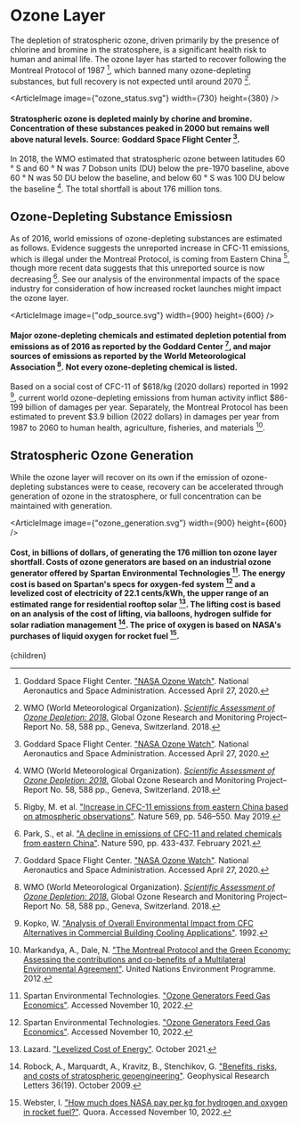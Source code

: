 



# Ozone Layer

The depletion of stratospheric ozone, driven primarily by the presence of chlorine and bromine in the stratosphere, is a significant health risk to human and animal life. The ozone layer has started to recover following the Montreal Protocol of 1987 [^2], which banned many ozone-depleting substances, but full recovery is not expected until around 2070 [^10].

<ArticleImage image={"ozone_status.svg"} width={730} height={380} />
#### Stratospheric ozone is depleted mainly by chorine and bromine. Concentration of these substances peaked in 2000 but remains well above natural levels. Source: Goddard Space Flight Center [^2].

In 2018, the WMO estimated that stratospheric ozone between latitudes 60 &deg; S and 60 &deg; N was 7 Dobson units (DU) below the pre-1970 baseline, above 60 &deg; N was 50 DU below the baseline, and below 60 &deg; S was 100 DU below the baseline [^10]. The total shortfall is about 176 million tons.

## Ozone-Depleting Substance Emissiosn

As of 2016, world emissions of ozone-depleting substances are estimated as follows. Evidence suggests the unreported increase in CFC-11 emissions, which is illegal under the Montreal Protocol, is coming from Eastern China [^8], though more recent data suggests that this unreported source is now decreasing [^6]. See our analysis of the environmental impacts of the space industry for consideration of how increased rocket launches might impact the ozone layer.

<ArticleImage image={"odp_source.svg"} width={900} height={600} />
#### Major ozone-depleting chemicals and estimated depletion potential from emissions as of 2016 as reported by the Goddard Center [^2], and major sources of emissions as reported by the World Meteorological Association [^10]. Not every ozone-depleting chemical is listed.

Based on a social cost of CFC-11 of $618/kg (2020 dollars) reported in 1992 [^3], current world ozone-depleting emissions from human activity inflict $86-199 billion of damages per year. Separately, the Montreal Protocol has been estimated to prevent $3.9 billion (2022 dollars) in damages per year from 1987 to 2060 to human health, agriculture, fisheries, and materials [^5].

<MonitorUnaccountedSourcesOfOzoneDepletionSolution />

## Stratospheric Ozone Generation

While the ozone layer will recover on its own if the emission of ozone-depleting substances were to cease, recovery can be accelerated through generation of ozone in the stratosphere, or full concentration can be maintained with generation.

<ArticleImage image={"ozone_generation.svg"} width={900} height={600} />
#### Cost, in billions of dollars, of generating the 176 million ton ozone layer shortfall. Costs of ozone generators are based on an industrial ozone generator offered by Spartan Environmental Technologies [^11]. The energy cost is based on Spartan's specs for oxygen-fed system [^11] and a levelized cost of electricity of 22.1 cents/kWh, the upper range of an estimated range for residential rooftop solar [^12]. The lifting cost is based on an analysis of the cost of lifting, via balloons, hydrogen sulfide for solar radiation management [^13]. The price of oxygen is based on NASA's purchases of liquid oxygen for rocket fuel [^14].

[^1]: Environmental Investigation Agency. ["Illegal Trade in Refrigerants"](https://eia-international.org/climate/illegal-trade-in-refrigerants/). Accessed September 13, 2022.

[^2]: Goddard Space Flight Center. ["NASA Ozone Watch"](https://ozonewatch.gsfc.nasa.gov/). National Aeronautics and Space Administration. Accessed April 27, 2020.

[^3]: Kopko, W. ["Analysis of Overall Environmental Impact from CFC Alternatives in Commercial Building Cooling Applications"](https://www.aceee.org/files/proceedings/1992/data/papers/SS92_Panel9_Paper12.pdf). 1992.

[^4]: Landers, F. P. "The Black Market Trade in Chlorofluorocarbons: The Montreal Protocol Makes Banned Refrigeratants a Hot Commodity". https://heinonline.org/HOL/LandingPage?handle=hein.journals/gjicl26&div=36&id=&page=. 1996.

[^5]: Markandya, A., Dale, N. ["The Montreal Protocol and the Green Economy: Assessing the contributions and co-benefits of a Multilateral Environmental Agreement"](https://www.unenvironment.org/ozonaction/resources/publication/montreal-protocol-and-green-economy-assessing-contributions-and-co-benefits). United Nations Environment Programme. 2012.

[^6]: Park, S., et al. ["A decline in emissions of CFC-11 and related chemicals from eastern China"](https://www.nature.com/articles/s41586-021-03277-w). Nature 590, pp. 433-437. February 2021.

[^7]: Pyle, J. A., Keeble, J., Abraham, N. J., Chipperfield, M. P., Griffiths , P. T. ["Integrated ozone depletion as a metric for ozone recovery"](https://www.nature.com/articles/s41586-022-04968-8). Nature 608, pp. 719-723. August 2022.

[^8]: Rigby, M. et al. ["Increase in CFC-11 emissions from eastern China based on atmospheric observations"](https://www.nature.com/articles/s41586-019-1193-4). Nature 569, pp. 546–550. May 2019.

[^9]: United Nations Environment Programme. ["Illicit trade in ozone-depleting substances (ODS) from East Asia to the world"](https://www.unodc.org/documents/toc/Reports/TOCTA-EA-Pacific/TOCTA_EAP_c10.pdf). Accessed September 13, 2022.

[^10]: WMO (World Meteorological Organization). [*Scientific Assessment of Ozone Depletion: 2018.*](https://www.esrl.noaa.gov/csl/assessments/ozone/2018/) Global Ozone Research and Monitoring Project–Report No. 58, 588 pp., Geneva, Switzerland. 2018.

[^11]: Spartan Environmental Technologies. ["Ozone Generators Feed Gas Economics"](https://spartanwatertreatment.com/ozone-generator-feed-gas-economics/). Accessed November 10, 2022.

[^12]: Lazard. ["Levelized Cost of Energy"](https://www.lazard.com/perspective/levelized-cost-of-energy-levelized-cost-of-storage-and-levelized-cost-of-hydrogen/). October 2021.

[^13]: Robock, A., Marquardt, A., Kravitz, B., Stenchikov, G. ["Benefits, risks, and costs of stratospheric geoengineering"](https://agupubs.onlinelibrary.wiley.com/doi/10.1029/2009GL039209). Geophysical Research Letters 36(19). October 2009.

[^14]: Webster, I. ["How much does NASA pay per kg for hydrogen and oxygen in rocket fuel?"](https://www.quora.com/How-much-does-NASA-pay-per-kg-for-hydrogen-and-oxygen-in-rocket-fuel/answer/Ian-Webster-1?ch=10&oid=1551503&share=92a3344b&target_type=answer). Quora. Accessed November 10, 2022.

  <Article 
    focusAreaUrl={focusAreaUrl} 
    hierarchy={hierarchy} 
    site={site}
  >
    {children}
  </Article>